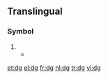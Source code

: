 {{also|DG}}
==Translingual==
===Symbol===
{{head|mul}}
# {{SI-unit-abb|deci|gram|[[mass]]}}
#* {{quote-book
|passage=Melt index was constant at approximately 5 '''dg'''/min.
|page=170
|title=TAPPI Journal; volume 76; Jan-Apr 1993
|author=Technical Association of the Pulp and Paper Industry
|year=1993}}

[[et:dg]]
[[el:dg]]
[[fr:dg]]
[[nl:dg]]
[[tr:dg]]
[[vi:dg]]